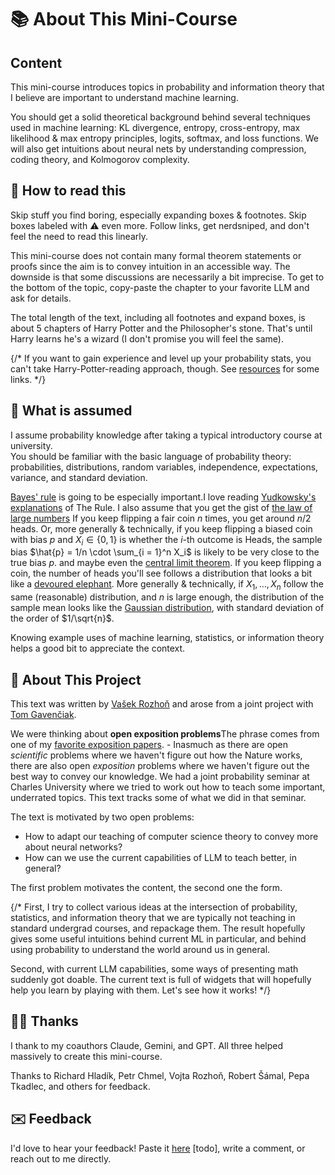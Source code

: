 # 📚 About This Mini-Course <a id="what-this-course-covers"></a>

## Content

This mini-course introduces topics in probability and information theory that I believe are important to understand machine learning. 

You should get a solid theoretical background behind several techniques used in machine learning: KL divergence, entropy, cross-entropy, max likelihood & max entropy principles, logits, softmax, and loss functions. We will also get intuitions about neural nets by understanding compression, coding theory, and Kolmogorov complexity. 

## 📖 How to read this

Skip stuff you find boring, especially expanding boxes & footnotes. Skip boxes labeled with ⚠️ even more. Follow links, get nerdsniped, and don't feel the need to read this linearly. 

This mini-course does not contain many formal theorem statements or proofs since the aim is to convey intuition in an accessible way. The downside is that some discussions are necessarily a bit imprecise. To get to the bottom of the topic, copy-paste the chapter to your favorite LLM and ask for details. 

The total length of the text, including all footnotes and expand boxes, is about 5 chapters of Harry Potter and the Philosopher's stone. That's until Harry learns he's a wizard (I don't promise you will feel the same).  


{/*
If you want to gain experience and level up your probability stats, you can't take Harry-Potter-reading approach, though. 
See [resources](resources) for some links. 
*/}

## 🧠 What is assumed <a id="what-we-assume"></a>

I assume probability knowledge after taking a typical introductory course at university.  
You should be familiar with the basic language of probability theory: probabilities, distributions, random variables, independence, expectations, variance, and standard deviation. 

[Bayes' rule](https://www.lesswrong.com/w/bayes-rule) is going to be especially important.<Footnote>I love reading [Yudkowsky's](https://www.lesswrong.com/w/bayes-rule) [explanations](https://www.lesswrong.com/w/test-2) of The Rule. </Footnote>
I also assume that you get the gist of [the law of large numbers](https://en.wikipedia.org/wiki/Law_of_large_numbers) <Footnote>If you keep flipping a fair coin $n$ times, you get around $n/2$ heads. Or, more generally & technically, if you keep flipping a biased coin with bias $p$ and $X_i \in \{0,1\}$ is whether the $i$-th outcome is Heads, the sample bias $\hat{p} = 1/n \cdot \sum_{i = 1}^n X_i$ is likely to be very close to the true bias $p$. </Footnote> and maybe even the [central limit theorem](https://en.wikipedia.org/wiki/Central_limit_theorem). <Footnote>If you keep flipping a coin, the number of heads you'll see follows a distribution that looks a bit like a [devoured elephant](https://www.amazon.com/KIUB-Postcard-Little-elephant-10x15cm/dp/B0CKSVVWDL). More generally & technically, if $X_1, \dots, X_n$ follow the same (reasonable) distribution, and $n$ is large enough, the distribution of the sample mean looks like the [Gaussian distribution](https://en.wikipedia.org/wiki/Normal_distribution), with standard deviation of the order of $1/\sqrt{n}$. </Footnote>

Knowing example uses of machine learning, statistics, or information theory helps a good bit to appreciate the context.


## 🎯 About This Project

This text was written by <a href="https://vaclavrozhon.github.io/">Vašek Rozhoň</a> and arose from a joint project with <a href="https://gavento.cz/">Tom Gavenčiak</a>. 

We were thinking about __open exposition problems__<Footnote>The phrase comes from one of my [favorite exposition papers](https://timothychow.net/forcing.pdf). </Footnote> - Inasmuch as there are open _scientific_ problems where we haven't figure out how the Nature works, there are also open _exposition_ problems where we haven't figure out the best way to convey our knowledge. We had a joint probability seminar at Charles University where we tried to work out how to teach some important, underrated topics. This text tracks some of what we did in that seminar. 

The text is motivated by two open problems:

- How to adapt our teaching of computer science theory to convey more about neural networks? 
- How can we use the current capabilities of LLM to teach better, in general? 

The first problem motivates the content, the second one the form. 

{/*
First, I try to collect various ideas at the intersection of probability, statistics, and information theory that we are typically not teaching in standard undergrad courses, and repackage them. The result hopefully gives some useful intuitions behind current ML in particular, and behind using probability to understand the world around us in general. 

Second, with current LLM capabilities, some ways of presenting math suddenly got doable. The current text is full of widgets that will hopefully help you learn by playing with them. Let's see how it works! 
*/}

## 🤖👥 Thanks

I thank to my coauthors Claude, Gemini, and GPT. All three helped massively to create this mini-course. 

Thanks to Richard Hladík, Petr Chmel, Vojta Rozhoň, Robert Šámal, Pepa Tkadlec, and others for feedback. 


## ✉️ Feedback

I'd love to hear your feedback! Paste it [here](https://forms.gle/YourFormID) [todo], write a comment, or reach out to me directly. 
